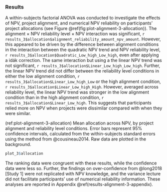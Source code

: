 ### Results {#results-alignment-2}

A within-subjects factorial ANOVA was conducted to investigate the effects of
NPV, project alignment, and numerical NPV reliability on participants' project
allocations (see Figure \@ref(fig:plot-alignment-3-allocation)). The alignment
$\times$ NPV reliability level $\times$ NPV interaction was significant,
`r results_3$allocation$alignment_reliability_amount_npv_amount`.
However, this appeared to be driven by the difference between alignment
conditions in the interaction between the quadratic NPV trend and NPV
reliability level,
`r results_3$allocation$Quadratic_Low_high_Low_high`, even after
applying a \v{S}idák correction. The same interaction but using a the linear NPV
trend was not significant,
`r results_3$allocation$Linear_Low_high_Low_high`. Further, the linear
NPV trend did not differ between the reliability level conditions in either the
low alignment condition, `r results_3$allocation$Linear_Low_high_Low`
or the high alignment condition,
`r results_3$allocation$Linear_Low_high_High`. However, averaged
across reliability level, the linear NPV trend was stronger in the low alignment
condition than in the high alignment condition,
`r results_3$allocation$Linear_Low_high`. This suggests that
participants relied more on NPV when projects were dissimilar compared with when
they were similar.

(ref:plot-alignment-3-allocation) Mean allocation across NPV, by project alignment and reliability level conditions. Error bars represent 95% confidence intervals, calculated from the within-subjects standard errors using the method from @cousineau2014. Raw data are plotted in the background.

```r
plot_3$allocation
```

The ranking data were congruent with these results, while the confidence data
were less so. Further, the findings on over-confidence from @long2018 [Study 1]
were not replicated with NPV knowledge, and the variance lecture did not
facilitate participants' use of numerical reliability information. These
analyses are reported in Appendix \@ref(results-alignment-3-appendix).
